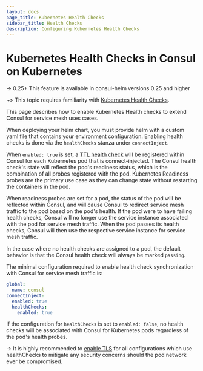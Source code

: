 ```yaml
---
layout: docs
page_title: Kubernetes Health Checks
sidebar_title: Health Checks
description: Configuring Kubernetes Health Checks
---
```


# Kubernetes Health Checks in Consul on Kubernetes

-> 0.25+ This feature is available in consul-helm versions 0.25 and higher

~> This topic requires familiarity with [Kubernetes Health Checks](https://kubernetes.io/docs/tasks/configure-pod-container/configure-liveness-readiness-startup-probes/).

This page describes how to enable Kubernetes Health checks to extend Consul for service mesh uses cases.

When deploying your helm chart, you must provide helm with a custom yaml file that contains your environment configuration.
Enabling health checks is done via the `healthChecks` stanza under `connectInject`.

When `enabled: true` is set, a [TTL health check](https://www.consul.io/docs/discovery/checks) will be registered within
Consul for each Kubernetes pod that is connect-injected. The Consul health check's state will reflect the pod's readiness
status, which is the combination of all probes registered with the pod. Kubernetes Readiness probes are the primary use
case as they can change state without restarting the containers in the pod.

When readiness probes are set for a pod, the status of the pod will be reflected within Consul, and will cause Consul to redirect service
mesh traffic to the pod based on the pod's health. If the pod were to have failing health checks, Consul will no longer use
the service instance associated with the pod for service mesh traffic. When the pod passes its health checks, Consul will
then use the respective service instance for service mesh traffic.

In the case where no health checks are assigned to a pod, the default behavior is that the Consul health check will always
be marked `passing`.

The minimal configuration required to enable health check synchronization with Consul for service mesh traffic is:

```yaml
global:
  name: consul
connectInject:
  enabled: true
  healthChecks:
    enabled: true
```

If the configuration for `healthChecks` is set to `enabled: false`, no health checks will be associated with Consul for
Kubernetes pods regardless of the pod's health probes.

-> It is highly recommended to [enable TLS](/docs/k8s/tls-on-existing-cluster) for all configurations which use healthChecks to mitigate any
security concerns should the pod network ever be compromised.
